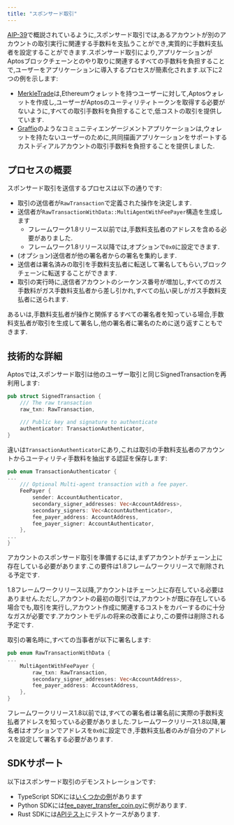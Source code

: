 ```yaml
---
title: "スポンサード取引"
---
```


[AIP-39](https://github.com/aptos-foundation/AIPs/blob/main/aips/aip-39.md)で概説されているように,スポンサード取引では,あるアカウントが別のアカウントの取引実行に関連する手数料を支払うことができ,実質的に手数料支払者を設定することができます.スポンサード取引により,アプリケーションがAptosブロックチェーンとのやり取りに関連するすべての手数料を負担することで,ユーザーをアプリケーションに導入するプロセスが簡素化されます.以下に2つの例を示します:

- [MerkleTrade](https://merkle.trade/)は,Ethereumウォレットを持つユーザーに対して,Aptosウォレットを作成し,ユーザーがAptosのユーティリティトークンを取得する必要がないように,すべての取引手数料を負担することで,低コストの取引を提供しています.
- [Graffio](https://medium.com/aptoslabs/graffio-web3s-overnight-sensation-81a6cf18b626)のようなコミュニティエンゲージメントアプリケーションは,ウォレットを持たないユーザーのために,共同描画アプリケーションをサポートするカストディアルアカウントの取引手数料を負担することを提供しました.

## プロセスの概要

スポンサード取引を送信するプロセスは以下の通りです:

- 取引の送信者が`RawTransaction`で定義された操作を決定します.
- 送信者が`RawTransactionWithData::MultiAgentWithFeePayer`構造を生成します
  - フレームワーク1.8リリース以前では,手数料支払者のアドレスを含める必要がありました.
  - フレームワーク1.8リリース以降では,オプションで`0x0`に設定できます.
- (オプション)送信者が他の署名者からの署名を集約します.
- 送信者は署名済みの取引を手数料支払者に転送して署名してもらい,ブロックチェーンに転送することができます.
- 取引の実行時に,送信者アカウントのシーケンス番号が増加し,すべてのガス手数料がガス手数料支払者から差し引かれ,すべての払い戻しがガス手数料支払者に送られます.

あるいは,手数料支払者が操作と関係するすべての署名者を知っている場合,手数料支払者が取引を生成して署名し,他の署名者に署名のために送り返すこともできます.

## 技術的な詳細

Aptosでは,スポンサード取引は他のユーザー取引と同じSignedTransactionを再利用します:

```rust
pub struct SignedTransaction {
    /// The raw transaction
    raw_txn: RawTransaction,

    /// Public key and signature to authenticate
    authenticator: TransactionAuthenticator,
}
```

違いは`TransactionAuthenticator`にあり,これは取引の手数料支払者のアカウントからユーティリティ手数料を抽出する認証を保存します:

```rust
pub enum TransactionAuthenticator {
...
    /// Optional Multi-agent transaction with a fee payer.
    FeePayer {
        sender: AccountAuthenticator,
        secondary_signer_addresses: Vec<AccountAddress>,
        secondary_signers: Vec<AccountAuthenticator>,
        fee_payer_address: AccountAddress,
        fee_payer_signer: AccountAuthenticator,
    },
...
}
```

アカウントのスポンサード取引を準備するには,まずアカウントがチェーン上に存在している必要があります.この要件は1.8フレームワークリリースで削除される予定です.

1.8フレームワークリリース以降,アカウントはチェーン上に存在している必要はありません.ただし,アカウントの最初の取引では,アカウントが既に存在している場合でも,取引を実行し,アカウント作成に関連するコストをカバーするのに十分なガスが必要です.アカウントモデルの将来の改善により,この要件は削除される予定です.

取引の署名時に,すべての当事者が以下に署名します:

```rust
pub enum RawTransactionWithData {
...
    MultiAgentWithFeePayer {
        raw_txn: RawTransaction,
        secondary_signer_addresses: Vec<AccountAddress>,
        fee_payer_address: AccountAddress,
    },
}
```

フレームワークリリース1.8以前では,すべての署名者は署名前に実際の手数料支払者アドレスを知っている必要がありました.フレームワークリリース1.8以降,署名者はオプションでアドレスを`0x0`に設定でき,手数料支払者のみが自分のアドレスを設定して署名する必要があります.

## SDKサポート

以下はスポンサード取引のデモンストレーションです:

- TypeScript SDKには[いくつかの例](https://github.com/aptos-labs/aptos-ts-sdk/tree/main/examples/typescript-esm/sponsored_transactions)があります
- Python SDKには[fee_payer_transfer_coin.py](https://github.com/aptos-labs/aptos-python-sdk/blob/main/examples/fee_payer_transfer_coin.py)に例があります.
- Rust SDKには[APIテスト](https://github.com/aptos-labs/aptos-core/blob/0a62e54e13bc5da604ceaf39efed5c012a292078/api/src/tests/transactions_test.rs#L255)にテストケースがあります.

